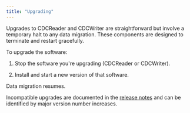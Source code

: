 ```yaml
---
title: "Upgrading"
---
```


Upgrades to CDCReader and CDCWriter are straightforward but involve a temporary halt to any data migration.
These components are designed to terminate and restart gracefully. 

To upgrade the software:

1. Stop the software you're upgrading (CDCReader or CDCWriter).

1. Install and start a new version of that software. 

Data migration resumes.

<!--Verify this last step doesn't require any action.-->

Incompatible upgrades are documented in the [release notes](rel_notes) and can be identified
by major version number increases.
